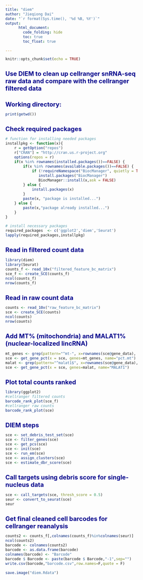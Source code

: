 ```yaml
---
title: "diem"
author: "Jieqiong Dai"
date: "`r format(Sys.time(), '%d %B, %Y')`"
output:
      html_document:
        code_folding: hide
        toc: true
        toc_float: true
        
---
```


<style type="text/css">

body{ /* Normal  */
      font-size: 12px;
  }
td {  /* Table  */
  font-size: 12px;
}
h1.title {
  font-size: 38px;
  color: DarkRed;
}
h1 { /* Header 1 */
  font-size: 20px;
  color: DarkBlue;
}
h2 { /* Header 2 */
  font-size: 18px;
  color: DarkBlue;
}
h3 { /* Header 3 */
  font-size: 16px;
  color: DarkBlue;
}
code.r{ /* Code block */
    font-size: 12px;
}
pre { /* Code block - determines code spacing between lines */
    font-size: 14px;
}
</style>

```r
knitr::opts_chunk$set(echo = TRUE)
```
# Use DIEM to clean up cellranger snRNA-seq raw data and compare with the cellranger filtered data

# Working directory:
```r
print(getwd())
```

# Check required packages
```r
# function for installing needed packages
installpkg <- function(x){
    r = getOption("repos")
    r["CRAN"] = "http://cran.us.r-project.org"
    options(repos = r)
    if(x %in% rownames(installed.packages())==FALSE) {
        if(x %in% rownames(available.packages())==FALSE) {
            if (!requireNamespace("BiocManager", quietly = TRUE))
               install.packages("BiocManager")
               BiocManager::install(x,ask = FALSE)
        } else {
            install.packages(x)
        }
        paste(x, "package is installed...")
    } else {
        paste(x,"package already installed...")
    }
}

# install necessary packages
required_packages  <- c('ggplot2','diem','Seurat')
lapply(required_packages,installpkg)
```

# Read in filtered count data
```r
library(diem)
library(Seurat)
counts_f <- read_10x("filtered_feature_bc_matrix")
sce_f <- create_SCE(counts_f)
ncol(counts_f)
nrow(counts_f)
```

# Read in raw count data
```r
counts <- read_10x("raw_feature_bc_matrix")
sce <- create_SCE(counts)
ncol(counts)
nrow(counts)
```

# Add MT% (mitochondria) and MALAT1% (nuclear-localized lincRNA)
```r
mt_genes <- grep(pattern="^mt-", x=rownames(sce@gene_data), ignore.case=TRUE, value=TRUE)
sce <- get_gene_pct(x = sce, genes=mt_genes, name="pct.mt")
malat <- grep(pattern="^malat1$", x=rownames(sce@gene_data), ignore.case=TRUE, value=TRUE)
sce <- get_gene_pct(x = sce, genes=malat, name="MALAT1")
```

# Plot total counts ranked
```r
library(ggplot2)
#cellranger filtered counts
barcode_rank_plot(sce_f)
#cellranger raw counts
barcode_rank_plot(sce)
```

# DIEM steps
```r
sce <- set_debris_test_set(sce)
sce <- filter_genes(sce)
sce <- get_pcs(sce)
sce <- init(sce)
sce <- run_em(sce)
sce <- assign_clusters(sce)
sce <- estimate_dbr_score(sce)
```

# Call targets using debris score for single-nucleus data
```r
sce <- call_targets(sce, thresh_score = 0.5)
seur <- convert_to_seurat(sce)
seur
```

# Get final cleaned cell barcodes for cellranger reanalysis
```r
counts2 <- counts_f[,colnames(counts_f)%in%colnames(seur)]
ncol(counts2)
barcode <- colnames(counts2)
barcode <- as.data.frame(barcode)
colnames(barcode) <- "Barcode"
barcode $ Barcode <- paste(barcode $ Barcode,"-1",sep="")
write.csv(barcode,"barcode.csv",row.names=F,quote = F)
                    
save.image("diem.Rdata")
```


